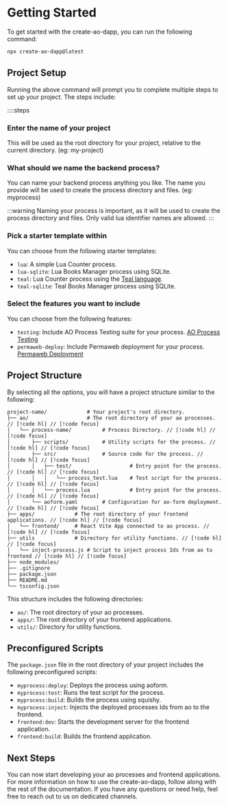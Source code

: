 # Getting Started

To get started with the create-ao-dapp, you can run the following command:

```bash [Terminal]
npx create-ao-dapp@latest
```

## Project Setup

Running the above command will prompt you to complete multiple steps to set up your project. The steps include:

::::steps
### Enter the name of your project

This will be used as the root directory for your project, relative to the current directory. (eg: my-project)
 
### What should we name the backend process?
 
You can name your backend process anything you like. The name you provide will be used to create the process 
directory and files. (eg: myprocess)

:::warning
Naming your process is important, as it will be used to create the process directory and files. Only valid lua identifier names are allowed.
:::
 
### Pick a starter template within

You can choose from the following starter templates:
- `lua`: A simple Lua Counter process.
- `lua-sqlite`: Lua Books Manager process using SQLite.
- `teal`: Lua Counter process using the [Teal language](https://github.com/teal-language/tl).
- `teal-sqlite`: Teal Books Manager process using SQLite.

### Select the features you want to include

You can choose from the following features:
- `testing`: Include AO Process Testing suite for your process. [AO Process Testing](https://github.com/Autonomous-Finance/ao-process-testing)
- `permaweb-deploy`: Include Permaweb deployment for your process. [Permaweb Deployment](https://github.com/permaweb/permaweb-deploy)

## Project Structure

By selecting all the options, you will have a project structure similar to the following:

```
project-name/             # Your project's root directory.
├── ao/                   # The root directory of your ao processes. // [!code hl] // [!code focus]
│   └── process-name/          # Process Directory. // [!code hl] // [!code focus]
│       ├── scripts/           # Utility scripts for the process. // [!code hl] // [!code focus]
│       ├── src/               # Source code for the process. // [!code hl] // [!code focus]
│       │   ├── test/                   # Entry point for the process. // [!code hl] // [!code focus]
│       │   │   └── process_test.lua    # Test script for the process. // [!code hl] // [!code focus]
│       │   └── process.lua             # Entry point for the process. // [!code hl] // [!code focus]
│       └── aoform.yaml        # Configuration for ao-form deployment. // [!code hl] // [!code focus]
├── apps/             # The root directory of your frontend applications. // [!code hl] // [!code focus]
│   └── frontend/     # React Vite App connected to ao process. // [!code hl] // [!code focus]
├── utils             # Directory for utility functions. // [!code hl] // [!code focus]
│   └── inject-process.js # Script to inject process Ids from ao to frontend // [!code hl] // [!code focus]
├── node_modules/
├── .gitignore
├── package.json
├── README.md
└── tsconfig.json
```

This structure includes the following directories:

- `ao/`: The root directory of your ao processes.
- `apps/`: The root directory of your frontend applications.
- `utils/`: Directory for utility functions.

## Preconfigured Scripts

The `package.json` file in the root directory of your project includes the following preconfigured scripts:

- `myprocess:deploy`: Deploys the process using aoform.
- `myprocess:test`: Runs the test script for the process.
- `myprocess:build`: Builds the process using squishy.
- `myprocess:inject`: Injects the deployed processes Ids from ao to the frontend.
- `frontend:dev`: Starts the development server for the frontend application.
- `frontend:build`: Builds the frontend application.


## Next Steps

You can now start developing your ao processes and frontend applications. For more information on how to use the create-ao-dapp, follow along with the rest of the documentation. If you have any questions or need help, feel free to reach out to us on dedicated channels.
